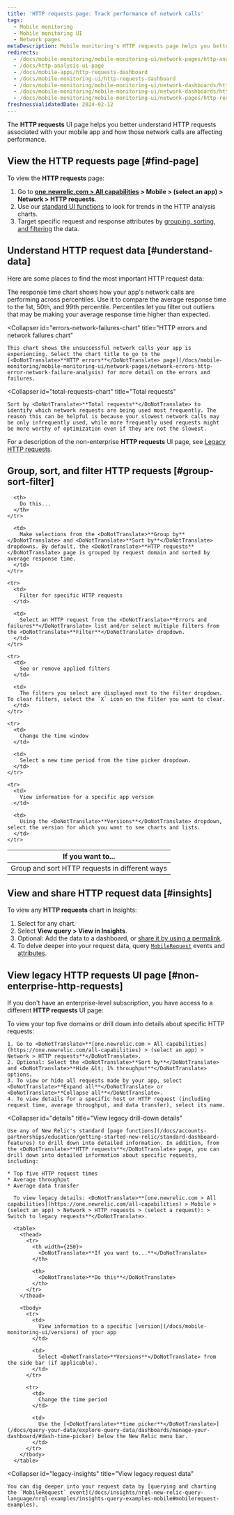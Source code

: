 ```yaml
---
title: 'HTTP requests page: Track performance of network calls'
tags:
  - Mobile monitoring
  - Mobile monitoring UI
  - Network pages
metaDescription: Mobile monitoring's HTTP requests page helps you better understand your mobile app’s HTTP requests and how those network calls are affecting performance.
redirects:
  - /docs/mobile-monitoring/mobile-monitoring-ui/network-pages/http-analysis-page
  - /docs/http-analysis-ui-page
  - /docs/mobile-apps/http-requests-dashboard
  - /docs/mobile-monitoring-ui/http-requests-dashboard
  - /docs/mobile-monitoring/mobile-monitoring-ui/network-dashboards/http-requests-dashboard
  - /docs/mobile-monitoring/mobile-monitoring-ui/network-dashboards/http-requests-page
  - /docs/mobile-monitoring/mobile-monitoring-ui/network-pages/http-requests-ui-page
freshnessValidatedDate: 2024-02-12
---
```


The <DoNotTranslate>**HTTP requests**</DoNotTranslate> UI page helps you better understand HTTP requests associated with your mobile app and how those network calls are affecting performance.

## View the HTTP requests page [#find-page]

To view the <DoNotTranslate>**HTTP requests**</DoNotTranslate> page:

1. Go to <DoNotTranslate>**[one.newrelic.com > All capabilities](https://one.newrelic.com/all-capabilities) > Mobile > (select an app) > Network > HTTP requests**</DoNotTranslate>.
2. Use our [standard UI functions](/docs/data-analysis/user-interface-functions/view-your-data/standard-page-functions) to look for trends in the HTTP analysis charts.
3. Target specific request and response attributes by [grouping, sorting, and filtering](#groups-sort-filter) the data.

## Understand HTTP request data [#understand-data]

Here are some places to find the most important HTTP request data:

<CollapserGroup>
  <Collapser
    id="response-time-chart"
    title="Response time chart"
  >
    The response time chart shows how your app's network calls are performing across percentiles. Use it to compare the average response time to the 1st, 50th, and 99th percentile. Percentiles let you filter out outliers that may be making your average response time higher than expected.
  </Collapser>

  <Collapser
    id="errors-network-failures-chart"
    title="HTTP errors and network failures chart"
  >
    This chart shows the unsuccessful network calls your app is experiencing. Select the chart title to go to the [<DoNotTranslate>**HTTP errors**</DoNotTranslate> page](/docs/mobile-monitoring/mobile-monitoring-ui/network-pages/network-errors-http-error-network-failure-analysis) for more detail on the errors and failures.
  </Collapser>

  <Collapser
    id="total-requests-chart"
    title="Total requests"
  >
    Sort by <DoNotTranslate>**Total requests**</DoNotTranslate> to identify which network requests are being used most frequently. The reason this can be helpful is because your slowest network calls may be only infrequently used, while more frequently used requests might be more worthy of optimization even if they are not the slowest.
  </Collapser>
</CollapserGroup>

For a description of the non-enterprise <DoNotTranslate>**HTTP requests**</DoNotTranslate> UI page, see [Legacy HTTP requests](#non-enterprise-http-requests).

## Group, sort, and filter HTTP requests [#group-sort-filter]

<table>
  <thead>
    <tr>
      <th style={{ width: "300px" }}>
        If you want to...
      </th>

      <th>
        Do this...
      </th>
    </tr>
  </thead>

  <tbody>
    <tr>
      <td>
        Group and sort HTTP requests in different ways
      </td>

      <td>
        Make selections from the <DoNotTranslate>**Group by**</DoNotTranslate> and <DoNotTranslate>**Sort by**</DoNotTranslate> dropdowns. By default, the <DoNotTranslate>**HTTP requests**</DoNotTranslate> page is grouped by request domain and sorted by average response time.
      </td>
    </tr>

    <tr>
      <td>
        Filter for specific HTTP requests
      </td>

      <td>
        Select an HTTP request from the <DoNotTranslate>**Errors and failures**</DoNotTranslate> list and/or select multiple filters from the <DoNotTranslate>**Filter**</DoNotTranslate> dropdown.
      </td>
    </tr>

    <tr>
      <td>
        See or remove applied filters
      </td>

      <td>
        The filters you select are displayed next to the filter dropdown. To clear filters, select the `X` icon on the filter you want to clear.
      </td>
    </tr>

    <tr>
      <td>
        Change the time window
      </td>

      <td>
        Select a new time period from the time picker dropdown.
      </td>
    </tr>

    <tr>
      <td>
        View information for a specific app version
      </td>

      <td>
        Using the <DoNotTranslate>**Versions**</DoNotTranslate> dropdown, select the version for which you want to see charts and lists.
      </td>
    </tr>
  </tbody>
</table>

## View and share HTTP request data [#insights]

To view any <DoNotTranslate>**HTTP requests**</DoNotTranslate> chart in Insights:

1. Select <Icon name="fe-more-horizontal"/> for any chart.
2. Select <DoNotTranslate>**View query > View in Insights**</DoNotTranslate>.
3. Optional: Add the data to a dashboard, or [share it by using a permalink](/docs/data-analysis/user-interface-functions/share-your-data/permalink).
4. To delve deeper into your request data, query [`MobileRequest`](/docs/insights/nrql-new-relic-query-language/nrql-query-examples/insights-query-examples-new-relic-mobile#mobilerequest-examples) events and [attributes](/docs/insights/insights-data-sources/default-data/mobile-events-attributes#mobilerequest-attributes).

## View legacy HTTP requests UI page [#non-enterprise-http-requests]

If you don't have an enterprise-level subscription, you have access to a different <DoNotTranslate>**HTTP requests**</DoNotTranslate> UI page:

<CollapserGroup>
  <Collapser
    id="non-enterprise"
    title="View legacy HTTP requests UI"
  >
    To view your top five domains or drill down into details about specific HTTP requests:

    1. Go to <DoNotTranslate>**[one.newrelic.com > All capabilities](https://one.newrelic.com/all-capabilities) > (select an app) > Network > HTTP requests**</DoNotTranslate>.
    2. Optional: Select the <DoNotTranslate>**Sort by**</DoNotTranslate> and <DoNotTranslate>**Hide &lt; 1% throughput**</DoNotTranslate> options.
    3. To view or hide all requests made by your app, select <DoNotTranslate>**Expand all**</DoNotTranslate> or <DoNotTranslate>**Collapse all**</DoNotTranslate>.
    4. To view details for a specific host or HTTP request (including request time, average throughput, and data transfer), select its name.
  </Collapser>

  <Collapser
    id="details"
    title="View legacy drill-down details"
  >
    Use any of New Relic's standard [page functions](/docs/accounts-partnerships/education/getting-started-new-relic/standard-dashboard-features) to drill down into detailed information. In addition, from the <DoNotTranslate>**HTTP requests**</DoNotTranslate> page, you can drill down into detailed information about specific requests, including:

    * Top five HTTP request times
    * Average throughput
    * Average data transfer

      To view legacy details: <DoNotTranslate>**[one.newrelic.com > All capabilities](https://one.newrelic.com/all-capabilities) > Mobile > (select an app) > Network > HTTP requests > (select a request): > Switch to legacy requests**</DoNotTranslate>.

      <table>
        <thead>
          <tr>
            <th width={250}>
              <DoNotTranslate>**If you want to...**</DoNotTranslate>
            </th>

            <th>
              <DoNotTranslate>**Do this**</DoNotTranslate>
            </th>
          </tr>
        </thead>

        <tbody>
          <tr>
            <td>
              View information to a specific [version](/docs/mobile-monitoring-ui/versions) of your app
            </td>

            <td>
              Select <DoNotTranslate>**Versions**</DoNotTranslate> from the side bar (if applicable).
            </td>
          </tr>

          <tr>
            <td>
              Change the time period
            </td>

            <td>
              Use the [<DoNotTranslate>**time picker**</DoNotTranslate>](/docs/query-your-data/explore-query-data/dashboards/manage-your-dashboard/#dash-time-picker) below the New Relic menu bar.
            </td>
          </tr>
        </tbody>
      </table>
  </Collapser>

  <Collapser
    id="legacy-insights"
    title="View legacy request data"
  >
    You can dig deeper into your request data by [querying and charting the `MobileRequest` event](/docs/insights/nrql-new-relic-query-language/nrql-examples/insights-query-examples-mobile#mobilerequest-examples).
  </Collapser>
</CollapserGroup>
